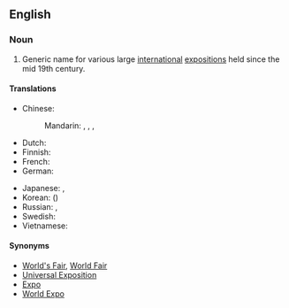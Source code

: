 ==English==
{{wikipedia|World's fair}}

===Noun===
{{en-noun|sg=[[world|World]] [[exposition|Exposition]]|World Expositions}}

# Generic name for various large [[international]] [[exposition|expositions]] held since the mid 19th century.

====Translations====
{{trans-top|a regular international exposition}}
* Chinese:
*: Mandarin: {{t|zh|世博會|sc=Hani}},  {{t|zh|世博会|tr=shìbó-huì|sc=Hani}},  {{t|zh|世界博覽會|sc=Hani}},  {{t|zh|世界博览会|tr=shìjìe bólǎnhuì|sc=Hani}}
* Dutch: {{t|nl|wereldtentoonstelling}}
* Finnish: {{t-|fi|maailmannäyttely}}
* French: {{t|fr|Exposition universelle|f}} <!-- note: capital letter to the first word but not the second -->
* German: {{t|de|Weltausstellung|f}}
{{trans-mid}}
* Japanese: {{t|ja|国際博覧会|tr=こくさいはくらんかい, kokusai hakurankai|sc=Jpan}}, {{t|ja|世界博覧会|tr=せかいはくらんかい, sekai hakurankai|sc=Jpan}}
* Korean: {{t|ko|세계 박람회|tr=segye baglamhoe|sc=Kore}} ({{t|ko|世界博覽會|sc=Kore}})
* Russian: {{t|ru|всемирная выставка|f|tr=vsemírnaja výstavka|sc=Cyrl}}, {{t|ru|Экспо|n|tr=Ékspo|sc=Cyrl}}
* Swedish: {{t|sv|världsutställning}}
* Vietnamese: {{t|vi|triển lãm Thế giới}}
{{trans-bottom}}

====Synonyms====
* [[World's Fair]], [[World Fair]]
* [[Universal Exposition]]
* [[Expo]]
* [[World Expo]]